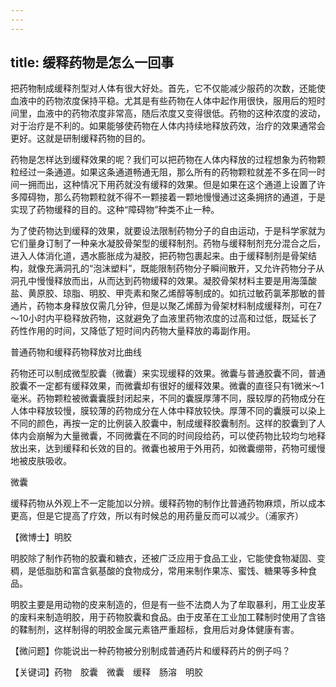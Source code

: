 ```yaml
---
---
---
```

title: 缓释药物是怎么一回事
---




把药物制成缓释剂型对人体有很大好处。首先，它不仅能减少服药的次数，还能使血液中的药物浓度保持平稳。尤其是有些药物在人体中起作用很快，服用后的短时间里，血液中的药物浓度非常高，随后浓度又变得很低。药物的这种浓度的波动，对于治疗是不利的。如果能够使药物在人体内持续地释放药效，治疗的效果通常会更好。这就是研制缓释药物的目的。

药物是怎样达到缓释效果的呢？我们可以把药物在人体内释放的过程想象为药物颗粒经过一条通道。如果这条通道畅通无阻，那么所有的药物颗粒就差不多在同一时间一拥而出，这种情况下用药就没有缓释的效果。但是如果在这个通道上设置了许多障碍物，那么药物颗粒就不得不一颗接着一颗地慢慢通过这条拥挤的通道，于是实现了药物缓释的目的。这种“障碍物”种类不止一种。

为了使药物达到缓释的效果，就要设法限制药物分子的自由运动，于是科学家就为它们量身订制了一种亲水凝胶骨架型的缓释制剂。药物与缓释制剂充分混合之后，进入人体消化道，遇水膨胀成为凝胶，把药物包裹起来。由于缓释制剂是骨架结构，就像充满洞孔的“泡沫塑料”，既能限制药物分子瞬间散开，又允许药物分子从洞孔中慢慢释放而出，从而达到药物缓释的效果。凝胶骨架材料主要是用海藻酸盐、黄原胶、琼脂、明胶、甲壳素和聚乙烯醇等制成的。如抗过敏药氯苯那敏的普通片，药物本身释放仅需几分钟，但是以聚乙烯醇为骨架材料制成缓释剂，可在7～10小时内平稳释放药物，这就避免了血液里药物浓度的过高和过低，既延长了药性作用的时间，又降低了短时间内药物大量释放的毒副作用。

普通药物和缓释药物释放对比曲线



药物还可以制成微型胶囊（微囊）来实现缓释的效果。微囊与普通胶囊不同，普通胶囊不一定都有缓释效果，而微囊却有很好的缓释效果。微囊的直径只有1微米～1毫米。药物颗粒被微囊囊膜封闭起来，不同的囊膜厚薄不同，膜较厚的药物成分在人体中释放较慢，膜较薄的药物成分在人体中释放较快。厚薄不同的囊膜可以染上不同的颜色，再按一定的比例装入胶囊中，制成缓释胶囊制剂。这样的胶囊到了人体内会崩解为大量微囊，不同微囊在不同的时间段给药，可以使药物比较均匀地释放出来，达到缓释和长效的目的。微囊也被用于外用药，如微囊绷带，药物可缓慢地被皮肤吸收。

微囊



缓释药物从外观上不一定能加以分辨。缓释药物的制作比普通药物麻烦，所以成本更高，但是它提高了疗效，所以有时候总的用药量反而可以减少。（浦家齐）





【微博士】明胶



明胶除了制作药物的胶囊和糖衣，还被广泛应用于食品工业，它能使食物凝固、变稠，是低脂肪和富含氨基酸的食物成分，常用来制作果冻、蜜饯、糖果等多种食品。

明胶主要是用动物的皮来制造的，但是有一些不法商人为了牟取暴利，用工业皮革的废料来制造明胶，用于药物胶囊和食品。由于皮革在工业加工鞣制时使用了含铬的鞣制剂，这样制得的明胶金属元素铬严重超标，食用后对身体健康有害。

【微问题】你能说出一种药物被分别制成普通药片和缓释药片的例子吗？

【关键词】药物　胶囊　微囊　缓释　肠溶　明胶